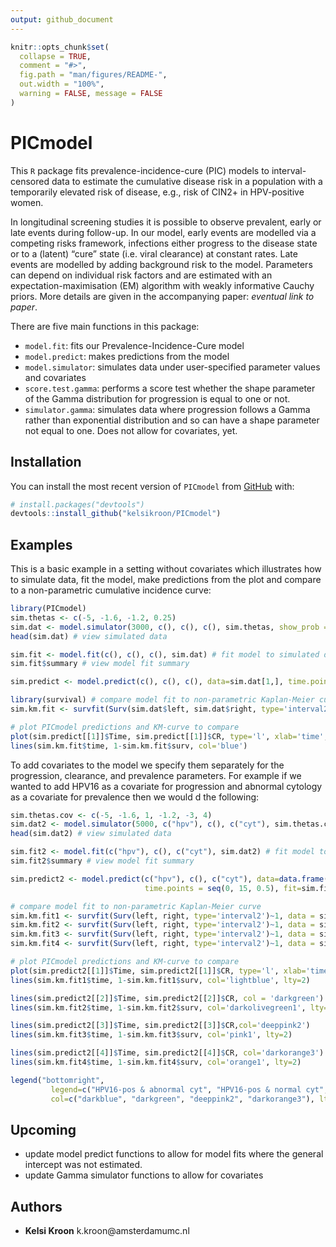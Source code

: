 ```yaml
---
output: github_document
---
```


<!-- README.md is generated from README.Rmd. Please edit that file -->

```r
knitr::opts_chunk$set(
  collapse = TRUE,
  comment = "#>",
  fig.path = "man/figures/README-",
  out.width = "100%",
  warning = FALSE, message = FALSE
)
```


# PICmodel

<!-- badges: start -->
<!-- badges: end -->

This `R` package fits prevalence-incidence-cure (PIC) models to interval-censored data to estimate the cumulative disease risk in a population with a temporarily elevated risk of disease, e.g., risk of CIN2+ in HPV-positive women. 

In longitudinal screening studies it is possible to observe prevalent, early or late events during follow-up. In our model, early events are modelled via a competing risks framework, infections either progress to the disease state or to a (latent) “cure” state (i.e. viral clearance) at constant rates. Late events are modelled by adding background risk to the model. Parameters can depend on individual risk factors and are estimated with an expectation-maximisation (EM) algorithm with weakly informative Cauchy priors. More details are given in the accompanying paper: *eventual link to paper*.

There are five main functions in this package: 

- `model.fit`: fits our Prevalence-Incidence-Cure model
- `model.predict`: makes predictions from the model
- `model.simulator`: simulates data under user-specified parameter values and covariates
- `score.test.gamma`: performs a score test whether the shape parameter of the Gamma distribution for progression is equal to one or not. 
- `simulator.gamma`: simulates data where progression follows a Gamma rather than exponential distribution and so can have a shape parameter not equal to one. Does not allow for covariates, yet. 


## Installation

You can install the most recent version of `PICmodel` from [GitHub](https://github.com/) with:

``` r
# install.packages("devtools")
devtools::install_github("kelsikroon/PICmodel")
```

## Examples

This is a basic example in a setting without covariates which illustrates how to simulate data, fit the model, make predictions from the plot and compare to a non-parametric cumulative incidence curve:

```r
library(PICmodel)
sim.thetas <- c(-5, -1.6, -1.2, 0.25)
sim.dat <- model.simulator(3000, c(), c(), c(), sim.thetas, show_prob = 0.9, interval=3, include.h=T)
head(sim.dat) # view simulated data

sim.fit <- model.fit(c(), c(), c(), sim.dat) # fit model to simulated data
sim.fit$summary # view model fit summary

sim.predict <- model.predict(c(), c(), c(), data=sim.dat[1,], time.points = seq(0, 15, 0.5), fit=sim.fit)

library(survival) # compare model fit to non-parametric Kaplan-Meier curve 
sim.km.fit <- survfit(Surv(sim.dat$left, sim.dat$right, type='interval2')~1)

# plot PICmodel predictions and KM-curve to compare 
plot(sim.predict[[1]]$Time, sim.predict[[1]]$CR, type='l', xlab='time', ylab='CR', ylim=c(0.2, 0.65))
lines(sim.km.fit$time, 1-sim.km.fit$surv, col='blue')
```

To add covariates to the model we specify them separately for the progression, clearance, and prevalence parameters. For example if we wanted to add HPV16 as a covariate for progression and abnormal cytology as a covariate for prevalence then we would d the following: 
```r

sim.thetas.cov <- c(-5, -1.6, 1, -1.2, -3, 4)
sim.dat2 <- model.simulator(5000, c("hpv"), c(), c("cyt"), sim.thetas.cov, show_prob = 0.9, interval=3, include.h=T)
head(sim.dat2) # view simulated data

sim.fit2 <- model.fit(c("hpv"), c(), c("cyt"), sim.dat2) # fit model to simulated data
sim.fit2$summary # view model fit summary

sim.predict2 <- model.predict(c("hpv"), c(), c("cyt"), data=data.frame(hpv = c(1, 1, 0, 0), cyt=c(1, 0, 1, 0)), 
                              time.points = seq(0, 15, 0.5), fit=sim.fit2)

# compare model fit to non-parametric Kaplan-Meier curve 
sim.km.fit1 <- survfit(Surv(left, right, type='interval2')~1, data = sim.dat2[sim.dat2$hpv==1 & sim.dat2$cyt==1,])
sim.km.fit2 <- survfit(Surv(left, right, type='interval2')~1, data = sim.dat2[sim.dat2$hpv==1 & sim.dat2$cyt==0,])
sim.km.fit3 <- survfit(Surv(left, right, type='interval2')~1, data = sim.dat2[sim.dat2$hpv==0 & sim.dat2$cyt==1,])
sim.km.fit4 <- survfit(Surv(left, right, type='interval2')~1, data = sim.dat2[sim.dat2$hpv==0 & sim.dat2$cyt==0,])

```

```r
# plot PICmodel predictions and KM-curve to compare 
plot(sim.predict2[[1]]$Time, sim.predict2[[1]]$CR, type='l', xlab='time', ylab='CR', ylim=c(0,1), col='darkblue')
lines(sim.km.fit1$time, 1-sim.km.fit1$surv, col='lightblue', lty=2)

lines(sim.predict2[[2]]$Time, sim.predict2[[2]]$CR, col = 'darkgreen')
lines(sim.km.fit2$time, 1-sim.km.fit2$surv, col='darkolivegreen1', lty=2)

lines(sim.predict2[[3]]$Time, sim.predict2[[3]]$CR,col='deeppink2')
lines(sim.km.fit3$time, 1-sim.km.fit3$surv, col='pink1', lty=2)

lines(sim.predict2[[4]]$Time, sim.predict2[[4]]$CR, col='darkorange3')
lines(sim.km.fit4$time, 1-sim.km.fit4$surv, col='orange1', lty=2)

legend("bottomright",
         legend=c("HPV16-pos & abnormal cyt", "HPV16-pos & normal cyt", "HPV16-neg & abnormal cyt", "HPV16-neg & normal cyt"),
         col=c("darkblue", "darkgreen", "deeppink2", "darkorange3"), lty=1, lwd=2, bty = "n", cex=0.75)
```

## Upcoming 

- update model predict functions to allow for model fits where the general intercept was not estimated. 
- update Gamma simulator functions to allow for covariates 

## Authors

- **Kelsi Kroon** k.kroon@amsterdamumc.nl
